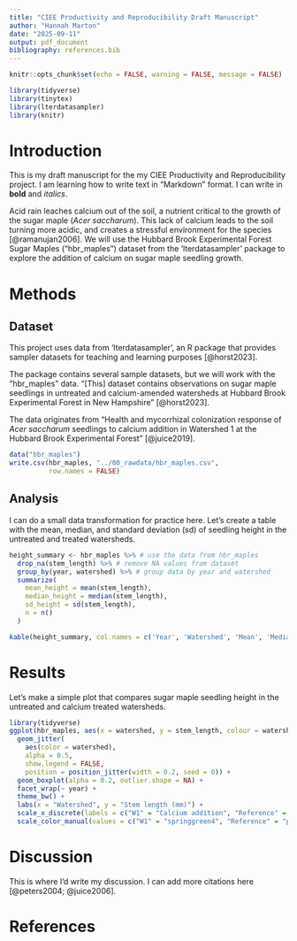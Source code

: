 ```yaml
---
title: "CIEE Productivity and Reproducibility Draft Manuscript"
author: "Hannah Marton"
date: "2025-09-11"
output: pdf_document
bibliography: references.bib
---
```


```r
knitr::opts_chunk$set(echo = FALSE, warning = FALSE, message = FALSE)
```

```r
library(tidyverse)
library(tinytex)
library(lterdatasampler)
library(knitr)
```

# Introduction

This is my draft manuscript for the my CIEE Productivity and Reproducibility project. I am learning how to write text in "Markdown" format. I can write in **bold** and *italics*.

Acid rain leaches calcium out of the soil, a nutrient critical to the growth of the sugar maple (*Acer saccharum*). This lack of calcium leads to the soil turning more acidic, and creates a stressful environment for the species [@ramanujan2006]. We will use the Hubbard Brook Experimental Forest Sugar Maples ("hbr_maples") dataset from the 'lterdatasampler' package to explore the addition of calcium on sugar maple seedling growth.

# Methods

## Dataset

This project uses data from 'lterdatasampler', an R package that provides sampler datasets for teaching and learning purposes [@horst2023].

The package contains several sample datasets, but we will work with the "hbr_maples" data. "[This] dataset contains observations on sugar maple seedlings in untreated and calcium-amended watersheds at Hubbard Brook Experimental Forest in New Hampshire" [@horst2023].

The data originates from "Health and mycorrhizal colonization response of *Acer saccharum* seedlings to calcium addition in Watershed 1 at the Hubbard Brook Experimental Forest" [@juice2019].

```r
data("hbr_maples")
write.csv(hbr_maples, "../00_rawdata/hbr_maples.csv",
          row.names = FALSE)
```

## Analysis

I can do a small data transformation for practice here. Let's create a table with the mean, median, and standard deviation (sd) of seedling height in the untreated and treated watersheds.

```r
height_summary <- hbr_maples %>% # use the data from hbr_maples
  drop_na(stem_length) %>% # remove NA values from dataset 
  group_by(year, watershed) %>% # group data by year and watershed
  summarize(
    mean_height = mean(stem_length),
    median_height = median(stem_length),
    sd_height = sd(stem_length),
    n = n()
  )
```

```r
kable(height_summary, col.names = c('Year', 'Watershed', 'Mean', 'Median', 'SD', 'n'), Caption = "Summary statistics of *Acer saccharum* seedling height in untreated (Reference) and treated (Calcium addition) watersheds")
```


\newpage

# Results

Let's make a simple plot that compares sugar maple seedling height in the untreated and calcium treated watersheds.

```r
library(tidyverse)
ggplot(hbr_maples, aes(x = watershed, y = stem_length, colour = watershed)) +
  geom_jitter(
    aes(color = watershed),
    alpha = 0.5,
    show.legend = FALSE,
    position = position_jitter(width = 0.2, seed = 0)) +  
  geom_boxplot(alpha = 0.2, outlier.shape = NA) +     
  facet_wrap(~ year) +
  theme_bw() +
  labs(x = "Watershed", y = "Stem length (mm)") +
  scale_x_discrete(labels = c("W1" = "Calcium addition", "Reference" = "Reference")) +
  scale_color_manual(values = c("W1" = "springgreen4", "Reference" = "peachpuff4")) 
```

# Discussion

This is where I'd write my discussion. I can add more citations here [@peters2004; @juice2006].

\newpage

# References
